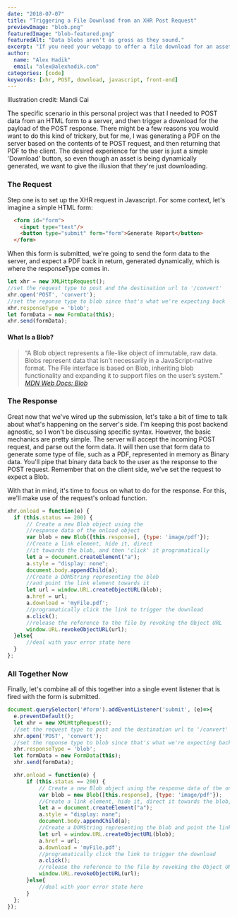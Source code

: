 ```yaml
---
date: "2018-07-07"
title: "Triggering a File Download from an XHR Post Request"
previewImage: "blob.png"
featuredImage: "blob-featured.png"
featuredAlt: "Data blobs aren't as gross as they sound."
excerpt: "If you need your webapp to offer a file download for an asset created on the fly, like say a PDF generated from content entered by a user, how do you do that? This was a puzzle I encountered not too long ago on a personal proejct. I dug around and found a pretty solid solution, which I'll detail in this post."
author:
  name: "Alex Hadik"
  email: "alex@alexhadik.com"
categories: [code]
keywords: [xhr, POST, download, javascript, front-end]
---
```


<p className="monospace">Illustration credit: <Link href="http://mandilicai.com/">Mandi Cai</Link></p>

The specific scenario in this personal project was that I needed to POST data from an HTML form to a server, and then trigger a download for the payload of the POST response. There might be a few reasons you would want to do this kind of trickery, but for me, I was generating a PDF on the server based on the contents of te POST request, and then returning that PDF to the client. The desired experience for the user is just a simple 'Download' button, so even though an asset is being dynamically generated, we want to give the illusion that they're just downloading.

### The Request
Step one is to set up the XHR request in Javascript. For some context, let's imagine a simple HTML form:

```html
  <form id="form">
    <input type="text"/>
    <button type="submit" form="form">Generate Report</button>
  </form>
```

When this form is submitted, we're going to send the form data to the server, and expect a PDF back in return, generated dynamically, which is where the responseType comes in.

```javascript
let xhr = new XMLHttpRequest();
//set the request type to post and the destination url to '/convert'
xhr.open('POST', 'convert');
//set the reponse type to blob since that's what we're expecting back
xhr.responseType = 'blob';
let formData = new FormData(this);
xhr.send(formData);
```

#### What Is a Blob?
> “A Blob object represents a file-like object of immutable, raw data. Blobs represent data that isn’t necessarily in a JavaScript-native format. The File interface is based on Blob, inheriting blob functionality and expanding it to support files on the user’s system.” <cite>[MDN Web Docs: Blob][1]</cite>

[1]:https://developer.mozilla.org/en-US/docs/Web/API/Blob

### The Response
Great now that we've wired up the submission, let's take a bit of time to talk about what's happening on the server's side. I'm keeping this post backend agnostic, so I won't be discussing specific syntax. However, the basic mechanics are pretty simple. The server will accept the incoming POST request, and parse out the form data. It will then use that form data to generate some type of file, such as a PDF, represented in memory as Binary data. You'll pipe that binary data back to the user as the response to the POST request. Remember that on the client side, we've set the request to expect a Blob.

With that in mind, it's time to focus on what to do for the response. For this, we'll make use of the request's onload function.

```javascript
xhr.onload = function(e) {
  if (this.status == 200) {
      // Create a new Blob object using the 
      //response data of the onload object
      var blob = new Blob([this.response], {type: 'image/pdf'});
      //Create a link element, hide it, direct 
      //it towards the blob, and then 'click' it programatically
      let a = document.createElement("a");
      a.style = "display: none";
      document.body.appendChild(a);
      //Create a DOMString representing the blob 
      //and point the link element towards it
      let url = window.URL.createObjectURL(blob);
      a.href = url;
      a.download = 'myFile.pdf';
      //programatically click the link to trigger the download
      a.click();
      //release the reference to the file by revoking the Object URL
      window.URL.revokeObjectURL(url);
  }else{
      //deal with your error state here
  }
};
```

### All Together Now
Finally, let's combine all of this together into a single event listener that is fired with the form is submitted.

```javascript
document.querySelector('#form').addEventListener('submit', (e)=>{
  e.preventDefault();
  let xhr = new XMLHttpRequest();
  //set the request type to post and the destination url to '/convert'
  xhr.open('POST', 'convert');
  //set the reponse type to blob since that's what we're expecting back
  xhr.responseType = 'blob';
  let formData = new FormData(this);
  xhr.send(formData); 

  xhr.onload = function(e) {
      if (this.status == 200) {
          // Create a new Blob object using the response data of the onload object
          var blob = new Blob([this.response], {type: 'image/pdf'});
          //Create a link element, hide it, direct it towards the blob, and then 'click' it programatically
          let a = document.createElement("a");
          a.style = "display: none";
          document.body.appendChild(a);
          //Create a DOMString representing the blob and point the link element towards it
          let url = window.URL.createObjectURL(blob);
          a.href = url;
          a.download = 'myFile.pdf';
          //programatically click the link to trigger the download
          a.click();
          //release the reference to the file by revoking the Object URL
          window.URL.revokeObjectURL(url);
      }else{
          //deal with your error state here
      }
  };
});
```
